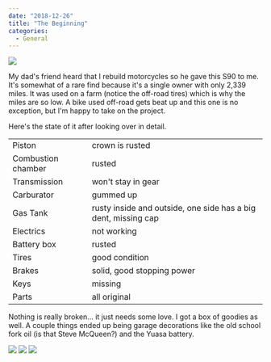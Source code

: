 ```yaml
---
date: "2018-12-26"
title: "The Beginning"
categories:
  - General
---
```


![](./s90-front-right-view.jpg)

My dad's friend heard that I rebuild motorcycles so he gave this S90 to me.  It's somewhat of a rare find because it's a single owner with only 2,339 miles.  It was used on a farm (notice the off-road tires) which is why the miles are so low.  A bike used off-road gets beat up and this one is no exception, but I'm happy to take on the project.

Here's the state of it after looking over in detail.

|         |   |
| ------------- | :-----|
| Piston | crown is rusted  |
| Combustion chamber | rusted  |
| Transmission | won't stay in gear |
| Carburator | gummed up |
| Gas Tank | rusty inside and outside, one side has a big dent, missing cap  |
| Electrics | not working |
| Battery box | rusted  |
| Tires | good condition |
| Brakes      | solid, good stopping power |
| Keys      | missing      |
| Parts      | all original      |

Nothing is really broken... it just needs some love.  I got a box of goodies as well.  A couple things ended up being garage decorations like the old school fork oil (is that Steve McQueen?) and the Yuasa battery.

![](./box-o-goodies.jpg)
![](./racing-fork-oil.jpg)
![](./battery.jpg)
